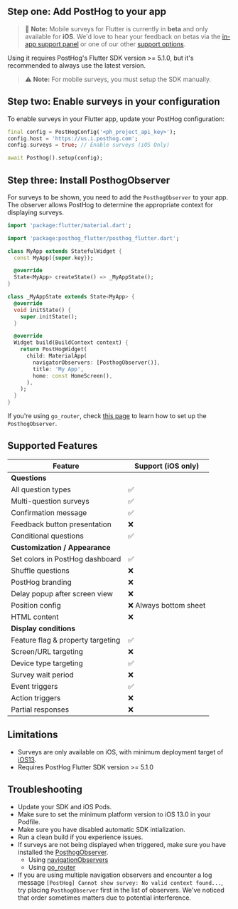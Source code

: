 ## Step one: Add PostHog to your app

> 🚧 **Note:** Mobile surveys for Flutter is currently in **beta** and only available for **iOS**. We'd love to hear your feedback on betas via the [in-app support panel](https://us.posthog.com#panel=support%3Afeedback%3Asurveys%3Alow%3Atrue) or one of our other [support options](/docs/support-options).

Using it requires PostHog's Flutter SDK version >= 5.1.0, but it's recommended to always use the latest version.


> ⚠️ **Note:** For mobile surveys, you must setup the SDK manually.

<FlutterInstallManual />

## Step two: Enable surveys in your configuration

To enable surveys in your Flutter app, update your PostHog configuration:

```dart
final config = PostHogConfig('<ph_project_api_key>');
config.host = 'https://us.i.posthog.com';
config.surveys = true; // Enable surveys (iOS Only)

await Posthog().setup(config);
```

## Step three: Install PosthogObserver

For surveys to be shown, you need to add the `PosthogObserver` to your app. The observer allows PostHog to determine the appropriate context for displaying surveys.

```dart
import 'package:flutter/material.dart';

import 'package:posthog_flutter/posthog_flutter.dart';

class MyApp extends StatefulWidget {
  const MyApp({super.key});

  @override
  State<MyApp> createState() => _MyAppState();
}

class _MyAppState extends State<MyApp> {
  @override
  void initState() {
    super.initState();
  }

  @override
  Widget build(BuildContext context) {
    return PostHogWidget(
      child: MaterialApp(
        navigatorObservers: [PosthogObserver()],
        title: 'My App',
        home: const HomeScreen(),
      ),
    );
  }
}
```

If you're using `go_router`, check [this page](/docs/libraries/flutter#capturing-screen-views) to learn how to set up the `PosthogObserver`.

## Supported Features

| Feature                           | Support (iOS only) | 
| --------------------------------- | ---------------------- |
| **Questions**                                              |
| All question types                | ✅                     |
| Multi-question surveys            | ✅                     |
| Confirmation message              | ✅                     |
| Feedback button presentation      | ❌                     |
| Conditional questions             | ✅                     |
| **Customization / Appearance**                            |
| Set colors in PostHog dashboard   | ✅                     | 
| Shuffle questions                 | ❌                     | 
| PostHog branding                  | ❌                     | 
| Delay popup after screen view     | ❌                     | 
| Position config                   | ❌ Always bottom sheet | 
| HTML content                      | ❌                     |
| **Display conditions**                                     |
| Feature flag & property targeting | ✅                     | 
| Screen/URL targeting              | ❌                     | 
| Device type targeting             | ✅                     | 
| Survey wait period                | ❌                     | 
| Event triggers                    | ✅                     | 
| Action triggers                   | ❌                     | 
| Partial responses                 | ❌                     |

## Limitations

- Surveys are only available on iOS, with minimum deployment target of [iOS13](/docs/libraries/ios).
- Requires PostHog Flutter SDK version >= 5.1.0

## Troubleshooting

- Update your SDK and iOS Pods.
- Make sure to set the minimum platform version to iOS 13.0 in your Podfile.
- Make sure you have disabled automatic SDK intialization. 
- Run a clean build if you experience issues.
- If surveys are not being displayed when triggered, make sure you have installed the [PosthogObserver](/docs/surveys/installation?tab=Flutter#step-three-install-posthogobserver).
  - Using [navigationObservers](/docs/libraries/flutter#capturing-screen-views#using-navigatorobservers)
  - Using [go_router](/docs/libraries/flutter#capturing-screen-views#using-go-router)
- If you are using multiple navigation observers and encounter a log message `[PostHog] Cannot show survey: No valid context found...`, try placing `PosthogObserver` first in the list of observers. We've noticed that order sometimes matters due to potential interference.
